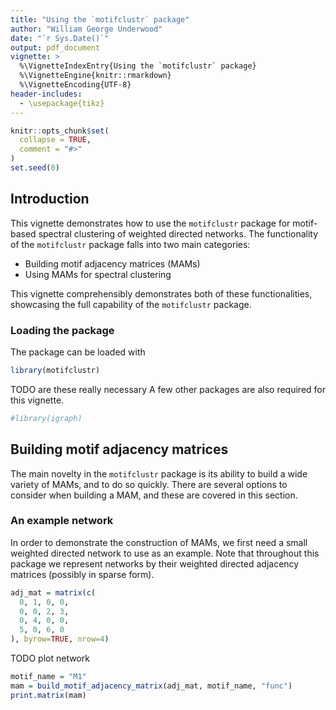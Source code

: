 ```yaml
---
title: "Using the `motifclustr` package"
author: "William George Underwood"
date: "`r Sys.Date()`"
output: pdf_document
vignette: >
  %\VignetteIndexEntry{Using the `motifclustr` package}
  %\VignetteEngine{knitr::rmarkdown}
  %\VignetteEncoding{UTF-8}
header-includes:
  - \usepackage{tikz}
---
```


```r
knitr::opts_chunk$set(
  collapse = TRUE,
  comment = "#>"
)
set.seed(0)
```

## Introduction

This vignette demonstrates how to use the `motifclustr` package for motif-based
spectral clustering of weighted directed networks.
The functionality of the `motifclustr` package falls into two main categories:

- Building motif adjacency matrices (MAMs)
- Using MAMs for spectral clustering

This vignette comprehensibly demonstrates both of these functionalities,
showcasing the full capability of the `motifclustr` package.

### Loading the package

The package can be loaded with
```r
library(motifclustr)
```

TODO are these really necessary
A few other packages are also required for this vignette.
```r
#library(igraph)
```

## Building motif adjacency matrices

The main novelty in the `motifclustr` package is its ability to
build a wide variety of MAMs, and to do so quickly.
There are several options to consider when building a MAM, and these are covered in this section.

### An example network

In order to demonstrate the construction of MAMs,
we first need a small weighted directed network to use as an example.
Note that throughout this package we represent networks by their
weighted directed adjacency matrices (possibly in sparse form).

```r
adj_mat = matrix(c(
  0, 1, 0, 0,
  0, 0, 2, 3,
  0, 4, 0, 0,
  5, 0, 6, 0
), byrow=TRUE, nrow=4)
```

TODO plot network
\begin{tikzpicture}
\end{tikzpicture}

```r
motif_name = "M1"
mam = build_motif_adjacency_matrix(adj_mat, motif_name, "func")
print.matrix(mam)
```

